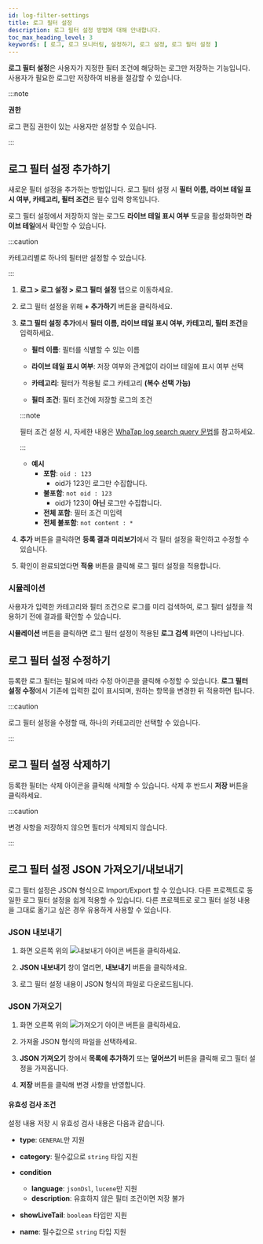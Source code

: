 ```yaml
---
id: log-filter-settings
title: 로그 필터 설정
description: 로그 필터 설정 방법에 대해 안내합니다. 
toc_max_heading_level: 3
keywords: [ 로그, 로그 모니터링, 설정하기, 로그 설정, 로그 필터 설정 ]
---
```


**로그 필터 설정**은 사용자가 지정한 필터 조건에 해당하는 로그만 저장하는 기능입니다. 사용자가 필요한 로그만 저장하여 비용을 절감할 수 있습니다. 

:::note

**권한**

로그 편집 권한이 있는 사용자만 설정할 수 있습니다.

:::

## 로그 필터 설정 추가하기

새로운 필터 설정을 추가하는 방법입니다. 로그 필터 설정 시 **필터 이름, 라이브 테일 표시 여부, 카테고리, 필터 조건**은 필수 입력 항목입니다.

로그 필터 설정에서 저장하지 않는 로그도 **라이브 테일 표시 여부** 토글을 활성화하면 **라이브 테일**에서 확인할 수 있습니다.  

:::caution

카테고리별로 하나의 필터만 설정할 수 있습니다.

:::

1. **로그 > 로그 설정 > 로그 필터 설정** 탭으로 이동하세요.

1. 로그 필터 설정을 위해 **+ 추가하기** 버튼을 클릭하세요.

1. **로그 필터 설정 추가**에서 **필터 이름, 라이브 테일 표시 여부, 카테고리, 필터 조건**을 입력하세요.

    - **필터 이름**: 필터를 식별할 수 있는 이름

    - **라이브 테일 표시 여부**: 저장 여부와 관계없이 라이브 테일에 표시 여부 선택

    - **카테고리**: 필터가 적용될 로그 카테고리 **(복수 선택 가능)**

    - **필터 조건**: 필터 조건에 저장할 로그의 조건
    
    :::note
    
    필터 조건 설정 시, 자세한 내용은 [WhaTap log search query 문법](https://docs.whatap.io/log/log-search-query)를 참고하세요.
    
    :::

    - **예시**
        - **포함**: `oid : 123`
            - oid가 123인 로그만 수집합니다.
        - **불포함**: `not oid : 123`
            - oid가 123이 **아닌** 로그만 수집합니다.
        - **전체 포함**: 필터 조건 미입력
        - **전체 불포함**: `not content : *`
    
1. **추가** 버튼을 클릭하면 **등록 결과 미리보기**에서 각 필터 설정을 확인하고 수정할 수 있습니다.

1. 확인이 완료되었다면 **적용** 버튼을 클릭해 로그 필터 설정을 적용합니다.

### 시뮬레이션

사용자가 입력한 카테고리와 필터 조건으로 로그를 미리 검색하여, 로그 필터 설정을 적용하기 전에 결과를 확인할 수 있습니다.

**시뮬레이션** 버튼을 클릭하면 로그 필터 설정이 적용된 **로그 검색** 화면이 나타납니다. 

## 로그 필터 설정 수정하기

등록한 로그 필터는 필요에 따라 수정 아이콘을 클릭해 수정할 수 있습니다. **로그 필터 설정 수정**에서 기존에 입력한 값이 표시되며, 원하는 항목을 변경한 뒤 적용하면 됩니다.

:::caution

로그 필터 설정을 수정할 때, 하나의 카테고리만 선택할 수 있습니다.

:::

## 로그 필터 설정 삭제하기

등록한 필터는 삭제 아이콘을 클릭해 삭제할 수 있습니다. 삭제 후 반드시 **저장** 버튼을 클릭하세요.

:::caution

변경 사항을 저장하지 않으면 필터가 삭제되지 않습니다. 

:::

## 로그 필터 설정 JSON 가져오기/내보내기

로그 필터 설정은 JSON 형식으로 Import/Export 할 수 있습니다. 다른 프로젝트로 동일한 로그 필터 설정을 쉽게 적용할 수 있습니다. 
다른 프로젝트로 로그 필터 설정 내용을 그대로 옮기고 싶은 경우 유용하게 사용할 수 있습니다.

### JSON 내보내기

1. 화면 오른쪽 위의 ![내보내기 아이콘](/img/ic-json-export.svg) 버튼을 클릭하세요.

1. **JSON 내보내기** 창이 열리면, **내보내기** 버튼을 클릭하세요. 

1. 로그 필터 설정 내용이 JSON 형식의 파일로 다운로드됩니다.

### JSON 가져오기

1. 화면 오른쪽 위의 ![가져오기 아이콘](/img/ic-json-import.svg) 버튼을 클릭하세요.

1. 가져올 JSON 형식의 파일을 선택하세요. 

1. **JSON 가져오기** 창에서 **목록에 추가하기** 또는 **덮어쓰기** 버튼을 클릭해 로그 필터 설정을 가져옵니다.

1. **저장** 버튼을 클릭해 변경 사항을 반영합니다.

#### 유효성 검사 조건

설정 내용 저장 시 유효성 검사 내용은 다음과 같습니다. 

- **type**: `GENERAL`만 지원

- **category**: 필수값으로 `string` 타입 지원

- **condition**
    - **language**: `jsonDsl`, `lucene`만 지원
    - **description**: 유효하지 않은 필터 조건이면 저장 불가

- **showLiveTail**: `boolean` 타입만 지원

- **name**: 필수값으로 `string` 타입 지원